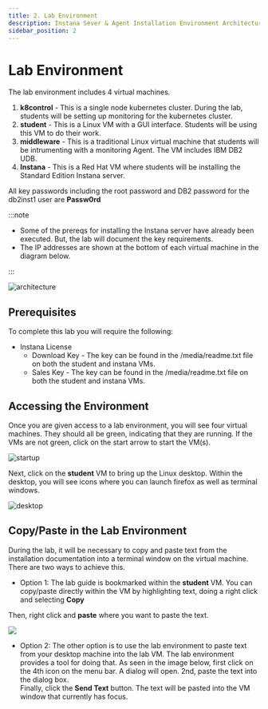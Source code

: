 ```yaml
---
title: 2. Lab Environment
description: Instana Sever & Agent Installation Environment Architecture
sidebar_position: 2
---
```


# Lab Environment

The lab environment includes 4 virtual machines.

1. **k8control** - This is a single node kubernetes cluster.  During the lab, students will be setting up monitoring for the kubernetes cluster.
2. **student** - This is a Linux VM with a GUI interface.  Students will be using this VM to do their work.
3. **middleware** - This is a traditional Linux virtual machine that students will be intrumenting with a monitoring Agent. The VM includes IBM DB2 UDB.
4. **Instana** - This is a Red Hat VM where students will be installing the Standard Edition Instana server.

All key passwords including the root password and DB2 password for the db2inst1 user are **Passw0rd**

:::note

- Some of the prereqs for installing the Instana server have already been executed.  But, the lab will document the key requirements.
- The IP addresses are shown at the bottom of each virtual machine in the diagram below.

:::

![architecture](images/labEnv.png)

## Prerequisites

To complete this lab you will require the following:

- Instana License
  - Download Key - The key can be found in the /media/readme.txt file on both the student and instana VMs.
  - Sales Key - The key can be found in the /media/readme.txt file on both the student and instana VMs.

## Accessing the Environment

Once you are given access to a lab environment, you will see four virtual machines.  They should all be green, indicating that they are running.
If the VMs are not green, click on the start arrow to start the VM(s).

![startup](images/startup.png)

Next, click on the **student** VM to bring up the Linux desktop.  Within the desktop, you will see icons where you can launch firefox
as well as terminal windows.


![desktop](images/desktop.png)

## Copy/Paste in the Lab Environment

During the lab, it will be necessary to copy and paste text from the installation documentation into a terminal window on the virtual machine.  There are two ways to achieve this.
- Option 1: The lab guide is bookmarked within the **student** VM.  You can copy/paste directly within the VM by highlighting text, doing a right click and selecting **Copy**

Then, right click and **paste** where you want to paste the text.

![](images/copyPaste.png)

- Option 2: The other option is to use the lab environment to paste text from your desktop machine into the lab VM.   The lab environment provides a tool for doing that.
As seen in the image below, first click on the 4th icon on the menu bar.   A dialog will open.  2nd, paste the text into the dialog box.   
Finally, click the **Send Text** button.  The text will be pasted into the VM window that currently has focus.